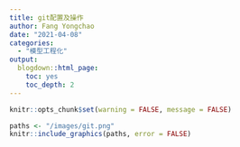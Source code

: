 ```yaml
---
title: git配置及操作
author: Fang Yongchao
date: "2021-04-08"
categories:
  - "模型工程化"
output:
  blogdown::html_page:
    toc: yes
    toc_depth: 2
---
```


```r
knitr::opts_chunk$set(warning = FALSE, message = FALSE)
```

```r
paths <- "/images/git.png"
knitr::include_graphics(paths, error = FALSE)
```